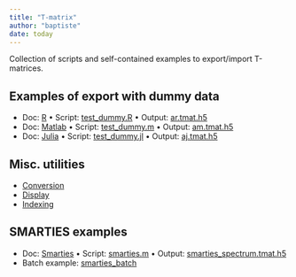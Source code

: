 ```yaml
---
title: "T-matrix"
author: "baptiste"
date: today
---
```


Collection of scripts and self-contained examples to export/import T-matrices.

## Examples of export with dummy data

- Doc: [R](R_export.html) • Script: [test_dummy.R](test_dummy.R) • Output: [ar.tmat.h5](ar.tmat.h5)
- Doc: [Matlab](matlab_export.html) • Script: [test_dummy.m](test_dummy.m) • Output: [am.tmat.h5](am.tmat.h5)
- Doc: [Julia](julia_export.html) • Script: [test_dummy.jl](test_dummy.jl) • Output: [aj.tmat.h5](aj.tmat.h5)

## Misc. utilities

- [Conversion](conversion.html)
- [Display](display.html)
- [Indexing](indexing.html)

## SMARTIES examples

- Doc: [Smarties](smarties.html) • Script: [smarties.m](smarties.m) • Output: [smarties_spectrum.tmat.h5](smarties_spectrum.tmat.h5)
- Batch example: [smarties_batch](smarties_batch.html)